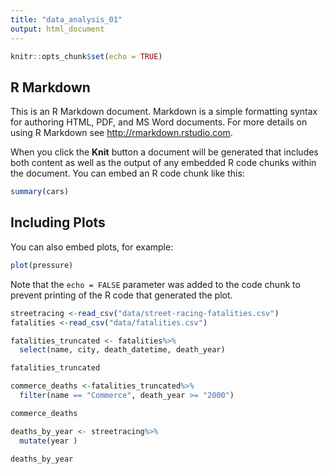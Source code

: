 ```yaml
---
title: "data_analysis_01"
output: html_document
---
```


```r
knitr::opts_chunk$set(echo = TRUE)
```

## R Markdown

This is an R Markdown document. Markdown is a simple formatting syntax for authoring HTML, PDF, and MS Word documents. For more details on using R Markdown see <http://rmarkdown.rstudio.com>.

When you click the **Knit** button a document will be generated that includes both content as well as the output of any embedded R code chunks within the document. You can embed an R code chunk like this:

```r
summary(cars)
```

## Including Plots

You can also embed plots, for example:

```r
plot(pressure)
```

Note that the `echo = FALSE` parameter was added to the code chunk to prevent printing of the R code that generated the plot.
```r
streetracing <-read_csv("data/street-racing-fatalities.csv")
fatalities <-read_csv("data/fatalities.csv")


```


```r
fatalities_truncated <- fatalities%>%
  select(name, city, death_datetime, death_year)

fatalities_truncated
```
```r
commerce_deaths <-fatalities_truncated%>%
  filter(name == "Commerce", death_year >= "2000")

commerce_deaths

```


```r
deaths_by_year <- streetracing%>%
  mutate(year )
 
deaths_by_year

```
